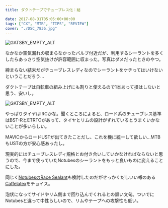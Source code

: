 ---
title: ダクトテープでチューブレス化：結

date: 2017-08-31T05:05:00+00:00
tags: ["CX", "MTB", "TIPS", "REVIEW"]
cover: "./DSC_7836.jpg"
---

![GATSBY_EMPTY_ALT](./DSC_7836.jpg)

なかなか空気漏れの収まらなかったバルブ付近だが、利用するシーラントを多くしたらあっさり空気抜けが許容範囲に収まった。写真はダメだったときのやつ。

締まらない結末だがチューブレスレディなのでシーラントをケチってはいけないということだろう…

ダクトテープは自転車の組み上げにも割りと使えるので1本あって損はしないと思う、安いし。

![GATSBY_EMPTY_ALT](./DSC_7854.jpg)

やっぱりタイヤはIRCかな。聞くところによると、ロード系のチューブレス基準はBST-RとETRTOがあって、タイヤとリムの設計がずれているとうまくいかないことが多いらしい。

MAVICからロードUSTが出てきたことだし、これを機に統一して欲しい…MTBもUSTの方が安心感あったし。

現実的にはチューブレスレディ規格とお付き合いしていかなければならないと思うので、今まで使っていたNotubesのシーラントをもっと良いものに変えることにした。

同じく<a href="http://amzn.to/2eshsPc" target="_blank">NotubesのRace Sealant</a>も検討したのだがせっかくだしいい噂のある<a href="http://amzn.to/2xP3z1x" target="_blank">Caffelatex</a>をチョイス。

泡状になってサイドやリム側まで回り込んでくれるとの謳い文句。ついでにNotubesと違って中性らしいので、リムやテープへの攻撃性も低い。

<LinkBox isAmazonLink url="https://www.amazon.co.jp/dp/B002YMJKT4/" />

<LinkBox isAmazonLink url="https://www.amazon.co.jp/dp/B00OD5F95Y/" />
